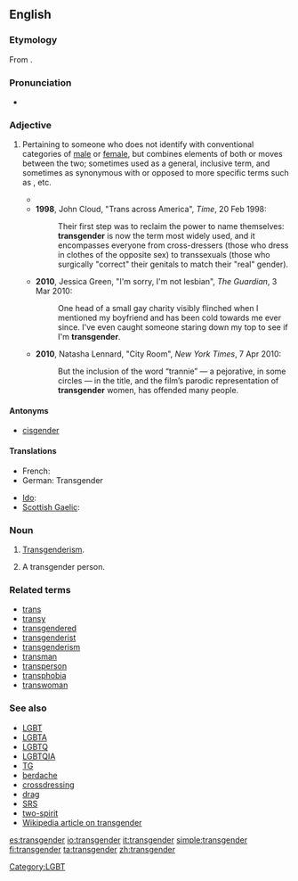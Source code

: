 ==English==
{{wikipedia}}

===Etymology===
From {{prefix|trans|gender}}.

===Pronunciation===
*{{a|UK}} {{IPA|/tɹanzˈdʒɛndə/}}

===Adjective===
{{en-adj}}

# {{rfv-sense}} Pertaining to someone who does not identify with conventional categories of [[male]] or [[female]], but combines elements of both or moves between the two; sometimes used as a general, inclusive term, and sometimes as synonymous with or opposed to more specific terms such as {{term|transsexual}}, {{term|transvestite}} etc.
#*{{quote-journal|journal=Maximum rocknroll|volume=109‎|year=1992|passage=I think the new punk rockers are going to be more androgynous, more bisexual, more '''transgender''', more ethnically diverse and less willing to take shit than ...}}
#*'''1998''', John Cloud, "Trans across America", ''Time'', 20 Feb 1998:
#*:Their first step was to reclaim the power to name themselves: '''transgender''' is now the term most widely used, and it encompasses everyone from cross-dressers (those who dress in clothes of the opposite sex) to transsexuals (those who surgically "correct" their genitals to match their "real" gender).
#*'''2010''', Jessica Green, "I'm sorry, I'm not lesbian", ''The Guardian'', 3 Mar 2010:
#*:One head of a small gay charity visibly flinched when I mentioned my boyfriend and has been cold towards me ever since. I've even caught someone staring down my top to see if I'm '''transgender'''.
#*'''2010''', Natasha Lennard, "City Room", ''New York Times'', 7 Apr 2010:
#*:But the inclusion of the word “trannie” — a pejorative, in some circles — in the title, and the film’s parodic representation of '''transgender''' women, has offended many people.

====Antonyms====
* [[cisgender]]

====Translations====
{{trans-top|pertaining to (etc.)}}
* French: {{t+|fr|transgenre}}
* German: Transgender <!--noun?-->
{{trans-mid}}
* [[Ido]]: {{t|io|transgenra|xs=Ido}}
* [[Scottish Gaelic]]: {{t-|gd|tar-ghnèitheach|xs=Scottish Gaelic}}
{{trans-bottom}}

===Noun===
{{en-noun|-|s}}

# {{context|now|_|rare}} [[transgenderism|Transgenderism]].
# A transgender person.

===Related terms===
* [[trans]]
* [[transy]]
* [[transgendered]]
* [[transgenderist]]
* [[transgenderism]]
* [[transman]]
* [[transperson]]
* [[transphobia]]
* [[transwoman]]

===See also===
* [[LGBT]]
* [[LGBTA]]
* [[LGBTQ]]
* [[LGBTQIA]]
* [[TG]]
* [[berdache]]
* [[crossdressing]]
* [[drag]]
* [[SRS]]
* [[two-spirit]]
* [[w:Transgender|Wikipedia article on transgender]]

[[Category:LGBT]]

[[es:transgender]]
[[io:transgender]]
[[it:transgender]]
[[simple:transgender]]
[[fi:transgender]]
[[ta:transgender]]
[[zh:transgender]]